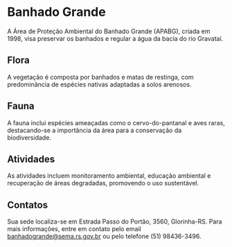 # Banhado Grande

A Área de Proteção Ambiental do Banhado Grande (APABG), criada em 1998, visa preservar os banhados e regular a água da bacia do rio Gravataí.

## Flora

A vegetação é composta por banhados e matas de restinga, com predominância de espécies nativas adaptadas a solos arenosos.

## Fauna

A fauna inclui espécies ameaçadas como o cervo-do-pantanal e aves raras, destacando-se a importância da área para a conservação da biodiversidade.

## Atividades

As atividades incluem monitoramento ambiental, educação ambiental e recuperação de áreas degradadas, promovendo o uso sustentável.

## Contatos

Sua sede localiza-se em Estrada Passo do Portão, 3560, Glorinha-RS. Para mais informações, entre em contato pelo email banhadogrande@sema.rs.gov.br ou pelo telefone (51) 98436-3496.
